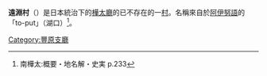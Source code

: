 {{日本町村 (廢除)|
自治體名=遠淵|
町村=村|
町村章=|
日文原名=遠淵村|
平假名=とおぶちむら|
羅馬字拼音=Tōbuchi-mura|
都道府縣=樺太廳|
廢除時間=1949年6月1日| 
廢除理由=放棄領土主權| 
廢除時處置=|
現在自治體=|
支廳=豐原支廳|
郡=大泊郡|
編號=|
面積=|
邊界未定=|
人口=2,200|
統計時間=1941年12月1日 |
自治體=|
樹=|
花=|
鳥=|
其他象徵物=|
其他象徵=|
郵遞區號=|
所在地=|
電話號碼=|
外部連結=|
經度=|
緯度=|
地圖=|
註記=|
}}

'''遠淵村'''（{{jpn|j=遠淵村|hg=とおぶちむら|rm=Tōbuchi mura|f=y}}）是日本統治下的[[樺太廳|樺太廳]]的已不存在的一[[村|村]]。名稱來自於[[阿伊努語|阿伊努語]]的「to-put」（湖口）<ref>南樺太:概要・地名解・史実 p.233</ref>。

{{豐原支廳}}
[[Category:豐原支廳|Category:豐原支廳]]